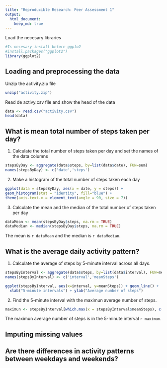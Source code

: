 ```yaml
---
title: "Reproducible Research: Peer Assessment 1"
output: 
  html_document:
    keep_md: true
---
```


Load the necesary libraries
```r
#Is necesary install before ggplo2
#install.packages("ggplot2")
library(ggplot2)
````

## Loading and preprocessing the data

Unzip the activity.zip file
```r
unzip("activity.zip")
```
Read de activy.csv file and show the head of the data
```r
data <- read.csv("activity.csv")
head(data)
```
## What is mean total number of steps taken per day?

1. Calculate the total number of steps taken per day and set the names of the data columns
```r
stepsByDay <- aggregate(data$steps, by=list(data$date), FUN=sum)
names(stepsByDay) <- c('date','steps')
```
2. Make a histogram of the total number of steps taken each day
```r
ggplot(data = stepsByDay, aes(x = date, y = steps)) +
geom_histogram(stat = "identity", fill="blue") +
theme(axis.text.x = element_text(angle = 90, size = 7))
```

3. Calculate the mean and the median of the total number of steps taken per day
```r
dataMean <- mean(stepsByDay$steps, na.rm = TRUE)
dataMedian <- median(stepsByDay$steps, na.rm = TRUE)
```
The mean is `r dataMean` and the median is `r dataMedian`.

## What is the average daily activity pattern?

1. Calculate the average of steps by 5-minute interval across all days.
```r
stepsByInterval <- aggregate(data$steps, by=list(data$interval), FUN=mean, na.rm = TRUE)
names(stepsByInterval) <- c('interval','meanSteps')

ggplot(stepsByInterval, aes(x=interval, y=meanSteps)) + geom_line() +
  xlab("5-minute intervals") + ylab("Average number of steps")
```

2. Find the 5-minute interval with the maximun average number of steps.
```r
maximun <- stepsByInterval[which.max(x = stepsByInterval$meanSteps), c('interval')]
```
The maximun average number of steps is in the 5-minute interval `r maximun`.

## Imputing missing values



## Are there differences in activity patterns between weekdays and weekends?

